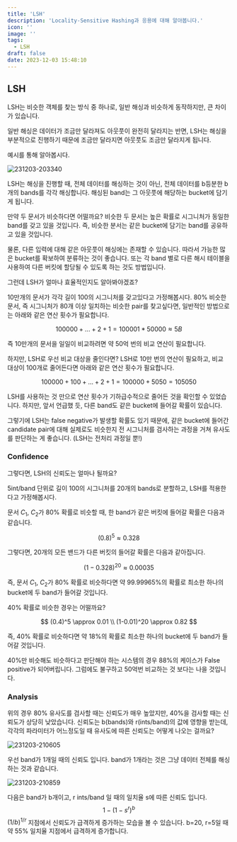 ```yaml
---
title: 'LSH'
description: 'Locality-Sensitive Hashing과 응용에 대해 알아봅니다.'
icon: ''
image: ''
tags:
  - LSH
draft: false
date: 2023-12-03 15:48:10
---
```


## LSH

LSH는 비슷한 객체를 찾는 방식 중 하나로, 일반 해싱과 비슷하게 동작하지만, 큰 차이가 있습니다.

일반 해싱은 데이터가 조금만 달라져도 아웃풋이 완전히 달라지는 반면,
LSH는 해싱을 부분적으로 진행하기 때문에 조금만 달라지면 아웃풋도 조금만 달라지게 됩니다.

예시를 통해 알아봅시다.

![231203-203340](/posts/final_01/231203-203340.png)

LSH는 해싱을 진행할 때, 전체 데이터를 해싱하는 것이 아닌, 전체 데이터를 b등분한 b개의 bands를 각각 해싱합니다.
해싱된 band는 그 아웃풋에 해당하는 bucket에 담기게 됩니다.

만약 두 문서가 비슷하다면 어떨까요?
비슷한 두 문서는 높은 확률로 시그니처가 동일한 band를 갖고 있을 것입니다.
즉, 비슷한 분서는 같은 bucket에 담기는 band를 공유하고 있을 것입니다.

물론, 다른 입력에 대해 같은 아웃풋이 해싱에는 존재할 수 있습니다.
따라서 가능한 많은 bucket를 확보하여 분류하는 것이 좋습니다.
또는 각 band 별로 다른 해시 테이블을 사용하여 다른 버킷에 할당될 수 있도록 하는 것도 방법입니다.

그런데 LSH가 얼마나 효율적인지도 알아봐야겠죠?

10만개의 문서가 각각 길이 100의 시그니처를 갖고있다고 가정해봅시다.
80% 비슷한 문서, 즉 시그니처가 80개 이상 일치하는 비슷한 pair를 찾고싶다면, 일반적인 방법으로는 아래와 같은 연산 횟수가 필요합니다.

$$
100000 + ... + 2 + 1 = 100001 * 50000 \approx 5B
$$

즉 10만개의 문서을 일일이 비교하려면 약 50억 번의 비교 연산이 필요합니다.

하지만, LSH로 우선 비교 대상을 줄인다면?
LSH로 10만 번의 연산이 필요하고, 비교 대상이 100개로 줄어든다면 아래와 같은 연산 횟수가 필요합니다.

$$
100000 + 100 + ... + 2 + 1 = 100000 + 5050 = 105050
$$

LSH를 사용하는 것 만으로 연산 횟수가 기하급수적으로 줄어든 것을 확인할 수 있었습니다.
하지만, 앞서 언급했 듯, 다른 band도 같은 bucket에 들어갈 확률이 있습니다.

그렇기에 LSH는 false negative가 발생할 확률도 있기 때문에, 같은 bucket에 들어간 candidate pair에 대해 실제로도 비슷한지 전 시그니처를 검사하는 과정을 거쳐 유사도를 판단하는 게 좋습니다.
(LSH는 전처리 과정일 뿐!)

### Confidence

그렇다면, LSH의 신뢰도는 얼마나 될까요?

5int/band 단위로 길이 100의 시그니처를 20개의 bands로 분할하고, LSH를 적용한다고 가정해봅시다.

문서 $C_1$, $C_2$가 80% 확률로 비슷할 때, 한 band가 같은 버킷에 들어갈 확률은 다음과 같습니다.

$$
(0.8)^5 \approx 0.328
$$

그렇다면, 20개의 모든 밴드가 다른 버킷의 들어갈 확률은 다음과 같아집니다.

$$
(1-0.328)^20 \approx 0.00035
$$

즉, 문서 $C_1$, $C_2$가 80% 확률로 비슷하다면 약 99.99965%의 확률로 최소한 하나의 bucket에 두 band가 들어갈 것입니다.

40% 확률로 비슷한 경우는 어떨까요?

$$
(0.4)^5 \approx 0.01 \\
(1-0.01)^20 \approx 0.82
$$

즉, 40% 확률로 비슷하다면 약 18%의 확률로 최소한 하나의 bucket에 두 band가 들어갈 것입니다.

40%만 비슷해도 비슷하다고 판단해야 하는 시스템의 경우 88%의 케이스가 False positive가 되어버립니다.
그럼에도 불구하고 50억번 비교하는 것 보다는 나을 것입니다.

### Analysis

위의 경우 80% 유사도를 검사할 때는 신뢰도가 매우 높았지만, 40%을 검사할 때는 신뢰도가 상당히 낮았습니다.
신뢰도는 b(bands)와 r(ints/band)의 값에 영향을 받는데, 각각의 파라미터가 어느정도일 때 유사도에 따른 신뢰도는 어떻게 나오는 걸까요?

![231203-210605](/posts/final_01/231203-210605.png)

우선 band가 1개일 때의 신뢰도 입니다.
band가 1개라는 것은 그냥 데이터 전체를 해싱하는 것과 같습니다.

![231203-210859](/posts/final_01/231203-210859.png)

다음은 band가 b개이고, r ints/band 일 때의 일치율 s에 따른 신뢰도 입니다.
$$
1 - (1-s^r)^b
$$
$(1/b)^{1/r}$ 지점에서 신뢰도가 급격하게 증가하는 모습을 볼 수 있습니다.
b=20, r=5일 때 약 55% 일치율 지점에서 급격하게 증가합니다.